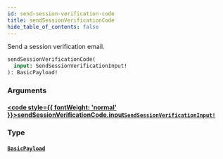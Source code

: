 ```yaml
---
id: send-session-verification-code
title: sendSessionVerificationCode
hide_table_of_contents: false
---
```








Send a session verification email.

```graphql
sendSessionVerificationCode(
  input: SendSessionVerificationInput!
): BasicPayload!
```


### Arguments

#### [<code style={{ fontWeight: 'normal' }}>sendSessionVerificationCode.<b>input</b></code>](#)<Bullet />[`SendSessionVerificationInput!`](/gql-api/inputs/send-session-verification-input) <Badge class="secondary" text="non-null"/> <Badge class="secondary" text="input"/>
> 
> 

### Type

#### [`BasicPayload`](/gql-api/objects/basic-payload) <Badge class="secondary" text="object"/>
> 
> 






